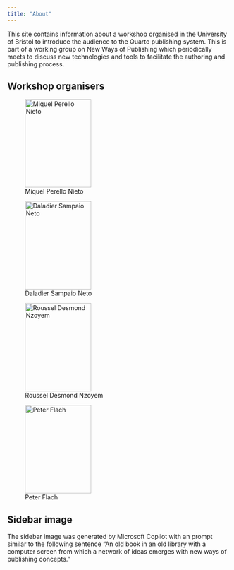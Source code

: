 ```yaml
---
title: "About"
---
```


This site contains information about a workshop organised in the University of
Bristol to introduce the audience to the Quarto publishing system. This is part of a working
group on New Ways of Publishing which periodically meets to discuss new
technologies and tools to facilitate the authoring and publishing process.

## Workshop organisers

::: {layout-nrow=1}
![Miquel Perello Nieto](images/miquel.jpg){fig-align="left" width=150px
height=200px}

![Daladier Sampaio Neto](images/daladier.jpeg){fig-align="left"  width=150px
height=200px}

![Roussel Desmond Nzoyem](images/roussel.jpg){fig-align="left" width=150px
height=200px}

![Peter Flach](images/peter.jpg){fig-align="left" width=150px
height=200px}
:::

## Sidebar image

The sidebar image was generated by Microsoft Copilot with an prompt similar to
the following sentence "An old book in an old library with a computer screen
from which a network of ideas emerges with new ways of publishing concepts."